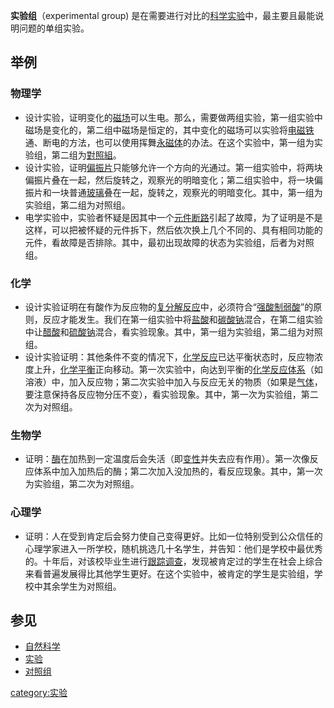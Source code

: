 {{unreferenced|time=2017-02-26T01:05:42+00:00}}
'''实验组'''（experimental group) 是在需要进行对比的[[科学实验|科学实验]]中，最主要且最能说明问题的单组实验。

==举例==
===物理学===
*设计实验，证明变化的[[磁场|磁场]]可以生电。那么，需要做两组实验，第一组实验中磁场是变化的，第二组中磁场是恒定的，其中变化的磁场可以实验将[[电磁铁|电磁铁]]通、断电的方法，也可以使用挥舞[[永磁体|永磁体]]的办法。在这个实验中，第一组为实验组，第二组为[[對照組|對照組]]。
*设计实验，证明[[偏振片|偏振片]]只能够允许一个方向的光通过。第一组实验中，将两块偏振片叠在一起，然后旋转之，观察光的明暗变化；第二组实验中，将一块偏振片和一块普通[[玻璃|玻璃]]叠在一起，旋转之，观察光的明暗变化。其中，第一组为实验组，第二组为对照组。
*电学实验中，实验者怀疑是因其中一个[[元件|元件]][[断路|断路]]引起了故障，为了证明是不是这样，可以把被怀疑的元件拆下，然后依次换上几个不同的、具有相同功能的元件，看故障是否排除。其中，最初出现故障的状态为实验组，后者为对照组。

===化学===
*设计实验证明在有酸作为反应物的[[复分解反应|复分解反应]]中，必须符合“[[强酸制弱酸|强酸制弱酸]]”的原则，反应才能发生。我们在第一组实验中将[[盐酸|盐酸]]和[[碳酸钠|碳酸钠]]混合，在第二组实验中让[[醋酸|醋酸]]和[[硫酸钠|硫酸钠]]混合，看实验现象。其中，第一组为实验组，第二组为对照组。
*设计实验证明：其他条件不变的情况下，[[化学反应|化学反应]]已达平衡状态时，反应物浓度上升，[[化学平衡|化学平衡]]正向移动。第一次实验中，向达到平衡的[[化学反应体系|化学反应体系]]（如溶液）中，加入反应物；第二次实验中加入与反应无关的物质（如果是[[气体|气体]]，要注意保持各反应物分压不变），看实验现象。其中，第一次为实验组，第二次为对照组。
===生物学===
*证明：[[酶|酶]]在加热到一定温度后会失活（即[[变性|变性]]并失去应有作用）。第一次像反应体系中加入加热后的酶；第二次加入没加热的，看反应现象。其中，第一次为实验组，第二次为对照组。
===心理学===
*证明：人在受到肯定后会努力使自己变得更好。比如一位特别受到公众信任的心理学家进入一所学校，随机挑选几十名学生，并告知：他们是学校中最优秀的。十年后，对该校毕业生进行[[跟踪调查|跟踪调查]]，发现被肯定过的学生在社会上综合来看普遍发展得比其他学生更好。在这个实验中，被肯定的学生是实验组，学校中其余学生为对照组。

==参见==
*[[自然科学|自然科学]]
*[[实验|实验]]
*[[对照组|对照组]]
[[category:实验|category:实验]]